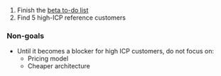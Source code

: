 1. Finish the [beta to-do list](https://github.com/PostHog/posthog/issues/18547)
2. Find 5 high-ICP reference customers

### Non-goals
- Until it becomes a blocker for high ICP customers, do not focus on:
    - Pricing model
    - Cheaper architecture